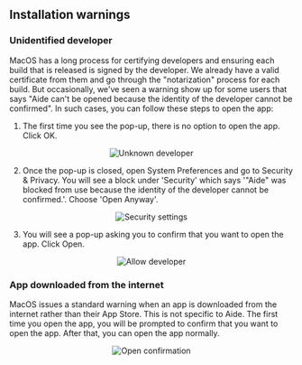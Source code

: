 ## Installation warnings

### Unidentified developer
MacOS has a long process for certifying developers and ensuring each build that is released is signed by the developer. We already have a valid certificate from them and go through the "notarization" process for each build. But occasionally, we've seen a warning show up for some users that says "Aide can't be opened because the identity of the developer cannot be confirmed". In such cases, you can follow these steps to open the app:

1. The first time you see the pop-up, there is no option to open the app. Click OK.
<p align="center" style={{ marginTop: "1.5rem", marginBottom: "1.5rem" }}>
	<img
	src="images/installation/unknown_developer.png"
	alt="Unknown developer"
	/>
</p>

2. Once the pop-up is closed, open System Preferences and go to Security & Privacy. You will see a block under 'Security' which says '"Aide" was blocked from use because the identity of the developer cannot be confirmed.'. Choose 'Open Anyway'.
<p align="center" style={{ margin: "1.5rem" }}>
	<img
	src="images/installation/security_settings.png"
	alt="Security settings"
	/>
</p>

3. You will see a pop-up asking you to confirm that you want to open the app. Click Open.

<p align="center" style={{ marginTop: "1.5rem", marginBottom: "1.5rem" }}>
	<img
	src="images/installation/allow_developer.png"
	alt="Allow developer"
	/>
</p>

### App downloaded from the internet
MacOS issues a standard warning when an app is downloaded from the internet rather than their App Store. This is not specific to Aide. The first time you open the app, you will be prompted to confirm that you want to open the app. After that, you can open the app normally.

<p align="center" style={{ marginTop: "1.5rem", marginBottom: "1.5rem" }}>
	<img
	src="images/installation/open_confirmation.png"
	alt="Open confirmation"
	/>
</p>
